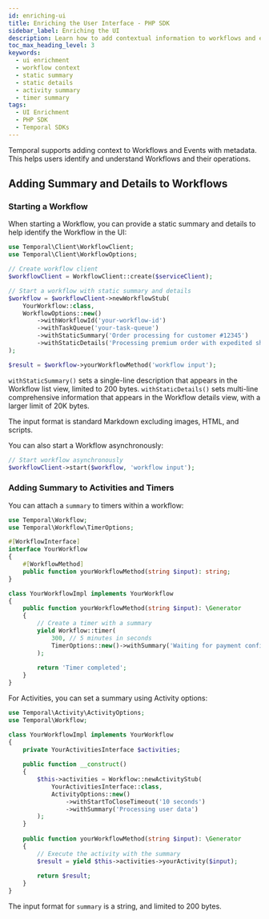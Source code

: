 ```yaml
---
id: enriching-ui
title: Enriching the User Interface - PHP SDK
sidebar_label: Enriching the UI
description: Learn how to add contextual information to workflows and events in the Temporal UI using the PHP SDK.
toc_max_heading_level: 3
keywords:
  - ui enrichment
  - workflow context
  - static summary
  - static details
  - activity summary
  - timer summary
tags:
  - UI Enrichment
  - PHP SDK
  - Temporal SDKs
---
```


Temporal supports adding context to Workflows and Events with metadata. 
This helps users identify and understand Workflows and their operations.

## Adding Summary and Details to Workflows

### Starting a Workflow

When starting a Workflow, you can provide a static summary and details to help identify the Workflow in the UI:

```php
use Temporal\Client\WorkflowClient;
use Temporal\Client\WorkflowOptions;

// Create workflow client
$workflowClient = WorkflowClient::create($serviceClient);

// Start a workflow with static summary and details
$workflow = $workflowClient->newWorkflowStub(
    YourWorkflow::class,
    WorkflowOptions::new()
        ->withWorkflowId('your-workflow-id')
        ->withTaskQueue('your-task-queue')
        ->withStaticSummary('Order processing for customer #12345')
        ->withStaticDetails('Processing premium order with expedited shipping')
);

$result = $workflow->yourWorkflowMethod('workflow input');
```

`withStaticSummary()` sets a single-line description that appears in the Workflow list view, limited to 200 bytes.
`withStaticDetails()` sets multi-line comprehensive information that appears in the Workflow details view, with a larger limit of 20K bytes.

The input format is standard Markdown excluding images, HTML, and scripts.

You can also start a Workflow asynchronously:

```php
// Start workflow asynchronously
$workflowClient->start($workflow, 'workflow input');
```

### Adding Summary to Activities and Timers

You can attach a `summary` to timers within a workflow:

```php
use Temporal\Workflow;
use Temporal\Workflow\TimerOptions;

#[WorkflowInterface]
interface YourWorkflow
{
    #[WorkflowMethod]
    public function yourWorkflowMethod(string $input): string;
}

class YourWorkflowImpl implements YourWorkflow
{
    public function yourWorkflowMethod(string $input): \Generator
    {
        // Create a timer with a summary
        yield Workflow::timer(
            300, // 5 minutes in seconds
            TimerOptions::new()->withSummary('Waiting for payment confirmation')
        );
        
        return 'Timer completed';
    }
}
```

For Activities, you can set a summary using Activity options:

```php
use Temporal\Activity\ActivityOptions;
use Temporal\Workflow;

class YourWorkflowImpl implements YourWorkflow
{
    private YourActivitiesInterface $activities;
    
    public function __construct()
    {
        $this->activities = Workflow::newActivityStub(
            YourActivitiesInterface::class,
            ActivityOptions::new()
                ->withStartToCloseTimeout('10 seconds')
                ->withSummary('Processing user data')
        );
    }
    
    public function yourWorkflowMethod(string $input): \Generator
    {
        // Execute the activity with the summary
        $result = yield $this->activities->yourActivity($input);
        
        return $result;
    }
}
```

The input format for `summary` is a string, and limited to 200 bytes.
